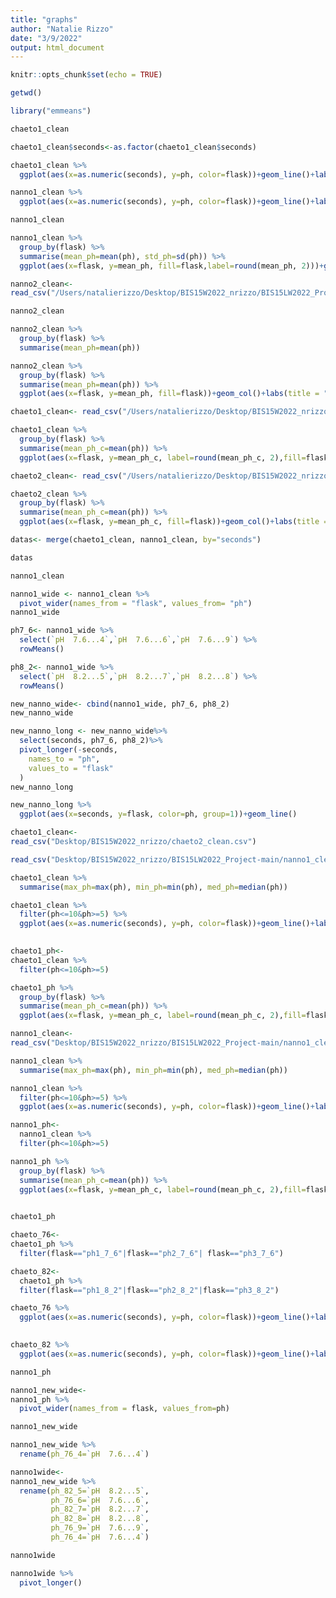 ```yaml
---
title: "graphs"
author: "Natalie Rizzo"
date: "3/9/2022"
output: html_document
---
```


```r
knitr::opts_chunk$set(echo = TRUE)
```
```r
getwd()
```
```r
library("emmeans")
```

```r
chaeto1_clean
```
```r
chaeto1_clean$seconds<-as.factor(chaeto1_clean$seconds)
```

```r
chaeto1_clean %>% 
  ggplot(aes(x=as.numeric(seconds), y=ph, color=flask))+geom_line()+labs(title = "Chaeto pH Fluctuations over 1 Week")
```
```r
nanno1_clean %>% 
  ggplot(aes(x=as.numeric(seconds), y=ph, color=flask))+geom_line()+labs(title = "Nanno pH Fluctuations over 1 Week")+theme(axis.text.x = element_text(angle = 60, hjust = 1))
```
```r
nanno1_clean 
```
```r
nanno1_clean %>% 
  group_by(flask) %>% 
  summarise(mean_ph=mean(ph), std_ph=sd(ph)) %>% 
  ggplot(aes(x=flask, y=mean_ph, fill=flask,label=round(mean_ph, 2)))+geom_col()+labs(title = "Average pH for Nanno Set 1")+theme(axis.text.x = element_text(angle = 60, hjust = 1))+geom_text(nudge_y = 0.5)
```
```r
nanno2_clean<-
read_csv("/Users/natalierizzo/Desktop/BIS15W2022_nrizzo/BIS15LW2022_Project-main/nanno2_clean.csv")
```


```r
nanno2_clean
```
```r
nanno2_clean %>% 
  group_by(flask) %>% 
  summarise(mean_ph=mean(ph))
```

```r
nanno2_clean %>% 
  group_by(flask) %>% 
  summarise(mean_ph=mean(ph)) %>% 
  ggplot(aes(x=flask, y=mean_ph, fill=flask))+geom_col()+labs(title = "Average pH for Nanno Set 2")
```


```r
chaeto1_clean<- read_csv("/Users/natalierizzo/Desktop/BIS15W2022_nrizzo/BIS15LW2022_Project-main/chaeto1_clean.csv")
```

```r
chaeto1_clean %>% 
  group_by(flask) %>% 
  summarise(mean_ph_c=mean(ph)) %>% 
  ggplot(aes(x=flask, y=mean_ph_c, label=round(mean_ph_c, 2),fill=flask))+geom_col()+geom_text(nudge_y = 0.5)+labs(title = "Average pH for Chaeto Set 1")+theme(axis.text.x = element_text(angle = 60, hjust = 1))
```
```r
chaeto2_clean<- read_csv("/Users/natalierizzo/Desktop/BIS15W2022_nrizzo/chaeto2_clean.csv")
```
```r
chaeto2_clean %>% 
  group_by(flask) %>% 
  summarise(mean_ph_c=mean(ph)) %>% 
  ggplot(aes(x=flask, y=mean_ph_c, fill=flask))+geom_col()+labs(title = "Average pH for Chaeto Set 2")+theme(axis.text.x = element_text(angle = 60, hjust = 1))
```
```r
datas<- merge(chaeto1_clean, nanno1_clean, by="seconds")
```
```r
datas
```
```r
nanno1_clean
```

```r
nanno1_wide <- nanno1_clean %>% 
  pivot_wider(names_from = "flask", values_from= "ph")
nanno1_wide 
```
```r
ph7_6<- nanno1_wide %>% 
  select(`pH  7.6...4`,`pH  7.6...6`,`pH  7.6...9`) %>% 
  rowMeans()
```
```r
ph8_2<- nanno1_wide %>% 
  select(`pH  8.2...5`,`pH  8.2...7`,`pH  8.2...8`) %>% 
  rowMeans()
```
```r
new_nanno_wide<- cbind(nanno1_wide, ph7_6, ph8_2)
new_nanno_wide
```
```r
new_nanno_long <- new_nanno_wide%>%
  select(seconds, ph7_6, ph8_2)%>%
  pivot_longer(-seconds,
    names_to = "ph",
    values_to = "flask"
  )
new_nanno_long
```
```r
new_nanno_long %>% 
  ggplot(aes(x=seconds, y=flask, color=ph, group=1))+geom_line()
```
```r
chaeto1_clean<-
read_csv("Desktop/BIS15W2022_nrizzo/chaeto2_clean.csv")
```
```r
read_csv("Desktop/BIS15W2022_nrizzo/BIS15LW2022_Project-main/nanno1_clean.csv")
```
```r
chaeto1_clean %>% 
  summarise(max_ph=max(ph), min_ph=min(ph), med_ph=median(ph))
```
```r
chaeto1_clean %>% 
  filter(ph<=10&ph>=5) %>%
  ggplot(aes(x=as.numeric(seconds), y=ph, color=flask))+geom_line()+labs(title = "Chaeto Cleaned pH Over 1 Week")
  
```
```r
chaeto1_ph<-
chaeto1_clean %>% 
  filter(ph<=10&ph>=5)
```
```r
chaeto1_ph %>% 
  group_by(flask) %>% 
  summarise(mean_ph_c=mean(ph)) %>% 
  ggplot(aes(x=flask, y=mean_ph_c, label=round(mean_ph_c, 2),fill=flask))+geom_col()+geom_text(nudge_y = 0.5)+labs(title = "Average pH for Cleaned Chaeto Set 1")+theme(axis.text.x = element_text(angle = 60, hjust = 1))
```
```r
nanno1_clean<-
read_csv("Desktop/BIS15W2022_nrizzo/BIS15LW2022_Project-main/nanno1_clean.csv")
```
```r
nanno1_clean %>% 
  summarise(max_ph=max(ph), min_ph=min(ph), med_ph=median(ph))
```
```r
nanno1_clean %>% 
  filter(ph<=10&ph>=5) %>%
  ggplot(aes(x=as.numeric(seconds), y=ph, color=flask))+geom_line()+labs(title = "Nanno Cleaned pH Over 1 Week")
```
```r
nanno1_ph<-
  nanno1_clean %>% 
  filter(ph<=10&ph>=5)
```
```r
nanno1_ph %>%
  group_by(flask) %>% 
  summarise(mean_ph_c=mean(ph)) %>% 
  ggplot(aes(x=flask, y=mean_ph_c, label=round(mean_ph_c, 2),fill=flask))+geom_col()+geom_text(nudge_y = 0.5)+labs(title = "Average pH for Cleaned Nanno Set 1")+theme(axis.text.x = element_text(angle = 60, hjust = 1))
  
```
```r
chaeto1_ph
```

```r
chaeto_76<-
chaeto1_ph %>% 
  filter(flask=="ph1_7_6"|flask=="ph2_7_6"| flask=="ph3_7_6")
```
```r
chaeto_82<-
  chaeto1_ph %>% 
  filter(flask=="ph1_8_2"|flask=="ph2_8_2"|flask=="ph3_8_2")
```
```r
chaeto_76 %>%
  ggplot(aes(x=as.numeric(seconds), y=ph, color=flask))+geom_line()+labs(title = "Chaeto 7.6 pH Over 1 Week")
  
```
```r
chaeto_82 %>% 
  ggplot(aes(x=as.numeric(seconds), y=ph, color=flask))+geom_line()+labs(title = "Chaeto 8.2 pH Over 1 Week")
```
```r
nanno1_ph
```

```r
nanno1_new_wide<-
nanno1_ph %>% 
  pivot_wider(names_from = flask, values_from=ph)
```
```r
nanno1_new_wide
```

```r
nanno1_new_wide %>% 
  rename(ph_76_4=`pH  7.6...4`)
```
```r
nanno1wide<-
nanno1_new_wide %>% 
  rename(ph_82_5=`pH  8.2...5`,
         ph_76_6=`pH  7.6...6`,
         ph_82_7=`pH  8.2...7`,
         ph_82_8=`pH  8.2...8`,
         ph_76_9=`pH  7.6...9`,
         ph_76_4=`pH  7.6...4`)
```
```r
nanno1wide
```

```r
nanno1wide %>% 
  pivot_longer()
```





